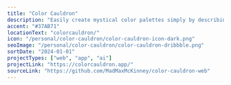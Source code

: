 ```yaml
---
title: "Color Cauldron"
description: "Easily create mystical color palettes simply by describing colors, vibes, or use cases."
accent: "#37AB71"
locationText: "colorcauldron/"
icon: "/personal/color-cauldron/color-cauldron-icon-dark.png"
seoImage: "/personal/color-cauldron/color-cauldron-dribbble.png"
sortDate: "2024-01-01"
projectTypes: ["web", "app", "ai"]
projectLink: "https://colorcauldron.app/"
sourceLink: "https://github.com/MadMaxMcKinney/color-cauldron-web"
---
```


<ImageContainer
    src="https://huecgkkbwknqzn3e.public.blob.vercel-storage.com/personal/color-cauldron/color-cauldron-preview-1NqKFqrv4W02rdXAUkbtTQf0YkeSmc.png"
    alt="The landing page of Color Cauldron, showing a series of palettes, and a button to create a 'brew' your own palette"
/>
